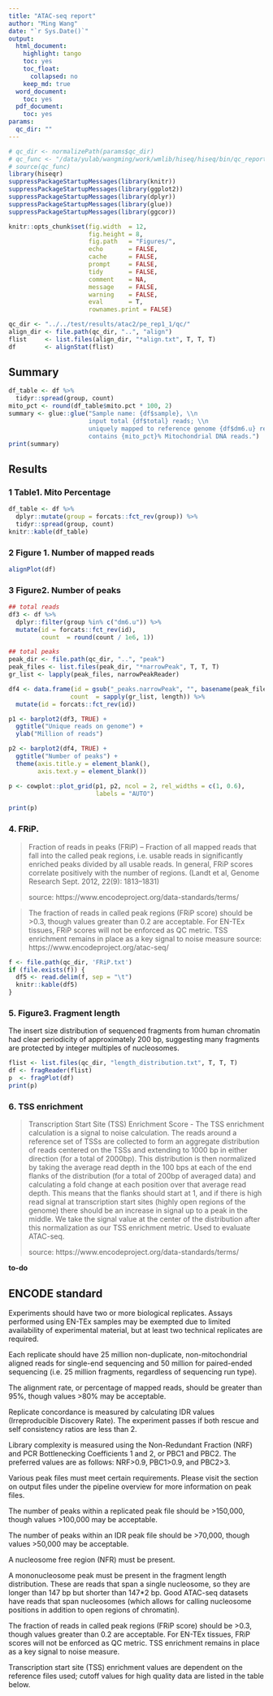 ```yaml
---
title: "ATAC-seq report"
author: "Ming Wang"
date: "`r Sys.Date()`"
output:
  html_document:
    highlight: tango
    toc: yes
    toc_float:
      collapsed: no
    keep_md: true
  word_document:
    toc: yes
  pdf_document:
    toc: yes
params:
  qc_dir: ""
---
```


```r
# qc_dir <- normalizePath(params$qc_dir)
# qc_func <- "/data/yulab/wangming/work/wmlib/hiseq/hiseq/bin/qc_report_function.R"
# source(qc_func)
library(hiseqr)
suppressPackageStartupMessages(library(knitr))
suppressPackageStartupMessages(library(ggplot2))
suppressPackageStartupMessages(library(dplyr))
suppressPackageStartupMessages(library(glue))
suppressPackageStartupMessages(library(ggcor))

knitr::opts_chunk$set(fig.width  = 12, 
                      fig.height = 8, 
                      fig.path   = "Figures/",
                      echo       = FALSE,
                      cache      = FALSE,
                      prompt     = FALSE,
                      tidy       = FALSE,
                      comment    = NA,
                      message    = FALSE,
                      warning    = FALSE,
                      eval       = T,
                      rownames.print = FALSE)
```

```r
qc_dir <- "../../test/results/atac2/pe_rep1_1/qc/"
align_dir <- file.path(qc_dir, "..", "align")
flist     <- list.files(align_dir, "*align.txt", T, T, T)
df        <- alignStat(flist)
```

## Summary

```r
df_table <- df %>%
  tidyr::spread(group, count)
mito_pct <- round(df_table$mito.pct * 100, 2)
summary <- glue::glue("Sample name: {df$sample}, \\n 
                      input total {df$total} reads; \\n
                      uniquely mapped to reference genome {df$dm6.u} reads; \\n
                      contains {mito_pct}% Mitochondrial DNA reads.")
print(summary)
```

## Results

### 1 Table1. Mito Percentage

```r
df_table <- df %>% 
  dplyr::mutate(group = forcats::fct_rev(group)) %>%
  tidyr::spread(group, count)
knitr::kable(df_table)
```

### 2 Figure 1. Number of mapped reads

```r
alignPlot(df)
```

### 3 Figure2. Number of peaks

```r
## total reads
df3 <- df %>%
  dplyr::filter(group %in% c("dm6.u")) %>%
  mutate(id = forcats::fct_rev(id),
         count  = round(count / 1e6, 1))

## total peaks
peak_dir <- file.path(qc_dir, "..", "peak")
peak_files <- list.files(peak_dir, "*narrowPeak", T, T, T)
gr_list <- lapply(peak_files, narrowPeakReader)

df4 <- data.frame(id = gsub("_peaks.narrowPeak", "", basename(peak_files)),
                 count  = sapply(gr_list, length)) %>%
  mutate(id = forcats::fct_rev(id))

p1 <- barplot2(df3, TRUE) + 
  ggtitle("Unique reads on genome") +
  ylab("Million of reads")

p2 <- barplot2(df4, TRUE) + 
  ggtitle("Number of peaks") +
  theme(axis.title.y = element_blank(),
        axis.text.y = element_blank())

p <- cowplot::plot_grid(p1, p2, ncol = 2, rel_widths = c(1, 0.6), 
                        labels = "AUTO")

print(p)
```

### 4. FRiP.

> Fraction of reads in peaks (FRiP) – Fraction of all mapped reads that fall into the called peak regions, i.e. usable reads in significantly enriched peaks divided by all usable reads. In general, FRiP scores correlate positively with the number of regions. (Landt et al, Genome Research Sept. 2012, 22(9): 1813–1831)
>
> source: https://www.encodeproject.org/data-standards/terms/

> The fraction of reads in called peak regions (FRiP score) should be >0.3, though values greater than 0.2 are acceptable. For EN-TEx tissues, FRiP scores will not be enforced as QC metric. TSS enrichment remains in place as a key signal to noise measure
> source: https://www.encodeproject.org/atac-seq/

```r
f <- file.path(qc_dir, 'FRiP.txt')
if (file.exists(f)) {
  df5 <- read.delim(f, sep = "\t")
  knitr::kable(df5)
}
```


### 5. Figure3. Fragment length

The insert size distribution of sequenced fragments from human chromatin had clear periodicity of approximately 200 bp, suggesting many fragments are protected by integer multiples of nucleosomes.

```r
flist <- list.files(qc_dir, "length_distribution.txt", T, T, T)
df <- fragReader(flist)
p  <- fragPlot(df)
print(p)
```

### 6. TSS enrichment

> Transcription Start Site (TSS) Enrichment Score - The TSS enrichment calculation is a signal to noise calculation. The reads around a reference set of TSSs are collected to form an aggregate distribution of reads centered on the TSSs and extending to 1000 bp in either direction (for a total of 2000bp). This distribution is then normalized by taking the average read depth in the 100 bps at each of the end flanks of the distribution (for a total of 200bp of averaged data) and calculating a fold change at each position over that average read depth. This means that the flanks should start at 1, and if there is high read signal at transcription start sites (highly open regions of the genome) there should be an increase in signal up to a peak in the middle. We take the signal value at the center of the distribution after this normalization as our TSS enrichment metric. Used to evaluate ATAC-seq. 
>
> source: https://www.encodeproject.org/data-standards/terms/

**to-do**


## ENCODE standard


Experiments should have two or more biological replicates. Assays performed using EN-TEx samples may be exempted due to limited availability of experimental material, but at least two technical replicates are required.  

Each replicate should have 25 million non-duplicate, non-mitochondrial aligned reads for single-end sequencing and 50 million for paired-ended sequencing (i.e. 25 million fragments, regardless of sequencing run type). 

The alignment rate, or percentage of mapped reads, should be greater than 95%, though values >80% may be acceptable. 

Replicate concordance is measured by calculating IDR values (Irreproducible Discovery Rate). The experiment passes if both rescue and self consistency ratios are less than 2.

Library complexity is measured using the Non-Redundant Fraction (NRF) and PCR Bottlenecking Coefficients 1 and 2, or PBC1 and PBC2. The preferred values are as follows: NRF>0.9, PBC1>0.9, and PBC2>3. 

Various peak files must meet certain requirements. Please visit the section on output files under the pipeline overview for more information on peak files.

The number of peaks within a replicated peak file should be >150,000, though values >100,000 may be acceptable. 

The number of peaks within an IDR peak file should be >70,000, though values >50,000 may be acceptable.

A nucleosome free region (NFR) must be present.

A mononucleosome peak must be present in the fragment length distribution. These are reads that span a single nucleosome, so they are longer than 147 bp but shorter than 147*2 bp. Good ATAC-seq datasets have reads that span nucleosomes (which allows for calling nucleosome positions in addition to open regions of chromatin).

The fraction of reads in called peak regions (FRiP score) should be >0.3, though values greater than 0.2 are acceptable. For EN-TEx tissues, FRiP scores will not be enforced as QC metric. TSS enrichment remains in place as a key signal to noise measure.

Transcription start site (TSS) enrichment values are dependent on the reference files used; cutoff values for high quality data are listed in the table below. 



